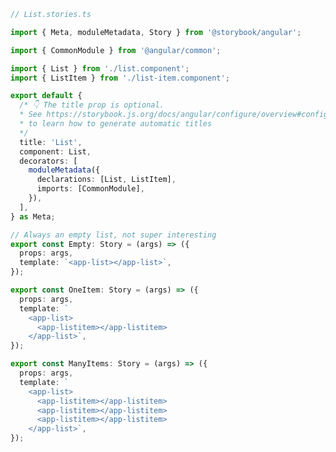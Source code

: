 ```ts
// List.stories.ts

import { Meta, moduleMetadata, Story } from '@storybook/angular';

import { CommonModule } from '@angular/common';

import { List } from './list.component';
import { ListItem } from './list-item.component';

export default {
  /* 👇 The title prop is optional.
  * See https://storybook.js.org/docs/angular/configure/overview#configure-story-loading
  * to learn how to generate automatic titles
  */
  title: 'List',
  component: List,
  decorators: [
    moduleMetadata({
      declarations: [List, ListItem],
      imports: [CommonModule],
    }),
  ],
} as Meta;

// Always an empty list, not super interesting
export const Empty: Story = (args) => ({
  props: args,
  template: `<app-list></app-list>`,
});

export const OneItem: Story = (args) => ({
  props: args,
  template: `
    <app-list>
      <app-listitem></app-listitem>
    </app-list>`,
});

export const ManyItems: Story = (args) => ({
  props: args,
  template: `
    <app-list>
      <app-listitem></app-listitem>
      <app-listitem></app-listitem>
      <app-listitem></app-listitem>
    </app-list>`,
});
```